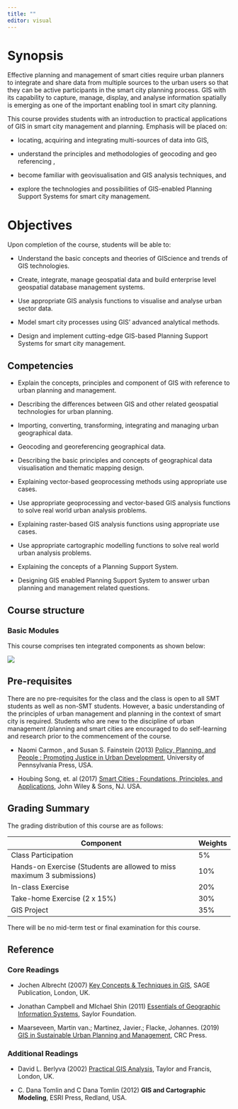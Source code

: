 ```yaml
---
title: ""
editor: visual
---
```


# Synopsis

Effective planning and management of smart cities require urban planners to integrate and share data from multiple sources to the urban users so that they can be active participants in the smart city planning process. GIS with its capability to capture, manage, display, and analyse information spatially is emerging as one of the important enabling tool in smart city planning.

This course provides students with an introduction to practical applications of GIS in smart city management and planning. Emphasis will be placed on:

-   locating, acquiring and integrating multi-sources of data into GIS,

-   understand the principles and methodologies of geocoding and geo referencing ,

-   become familiar with geovisualisation and GIS analysis techniques, and

-   explore the technologies and possibilities of GIS-enabled Planning Support Systems for smart city management.

# Objectives

Upon completion of the course, students will be able to:

-   Understand the basic concepts and theories of GIScience and trends of GIS technologies.

-   Create, integrate, manage geospatial data and build enterprise level geospatial database management systems.

-   Use appropriate GIS analysis functions to visualise and analyse urban sector data.

-   Model smart city processes using GIS' advanced analytical methods.

-   Design and implement cutting-edge GIS-based Planning Support Systems for smart city management.

## Competencies

-   Explain the concepts, principles and component of GIS with reference to urban planning and management.

-   Describing the differences between GIS and other related geospatial technologies for urban planning.

-   Importing, converting, transforming, integrating and managing urban geographical data.

-   Geocoding and georeferencing geographical data.

-   Describing the basic principles and concepts of geographical data visualisation and thematic mapping design.

-   Explaining vector-based geoprocessing methods using appropriate use cases.

-   Use appropriate geoprocessing and vector-based GIS analysis functions to solve real world urban analysis problems.

-   Explaining raster-based GIS analysis functions using appropriate use cases.

-   Use appropriate cartographic modelling functions to solve real world urban analysis problems.

-   Explaining the concepts of a Planning Support System.

-   Designing GIS enabled Planning Support System to answer urban planning and management related questions.

## Course structure

### Basic Modules

This course comprises ten integrated components as shown below:

![](img/image1.png)

## Pre-requisites

There are no pre-requisites for the class and the class is open to all SMT students as well as non-SMT students. However, a basic understanding of the principles of urban management and planning in the context of smart city is required. Students who are new to the discipline of urban management /planning and smart cities are encouraged to do self-learning and research prior to the commencement of the course.

-   Naomi Carmon , and Susan S. Fainstein (2013) [Policy, Planning, and People : Promoting Justice in Urban Development](https://ebookcentral-proquest-com.libproxy.smu.edu.sg/lib/smu/detail.action?docID=3442079&query=Urban+Planning), University of Pennsylvania Press, USA.

-   Houbing Song, et. al (2017) [Smart Cities : Foundations, Principles, and Applications](https://ebookcentral-proquest-com.libproxy.smu.edu.sg/lib/smu/detail.action?docID=4883016&query=Smart+Cities), John Wiley & Sons, NJ. USA.

## Grading Summary

The grading distribution of this course are as follows:

| Component                                                              | Weights |
|------------------------------------------------------------------------|---------|
| Class Participation                                                    | 5%      |
| Hands-on Exercise (Students are allowed to miss maximum 3 submissions) | 10%     |
| In-class Exercise                                                      | 20%     |
| Take-home Exercise (2 x 15%)                                           | 30%     |
| GIS Project                                                            | 35%     |

There will be no mid-term test or final examination for this course.

## Reference

### Core Readings

-   Jochen Albrecht (2007) [Key Concepts & Techniques in GIS](https://ebookcentral-proquest-com.libproxy.smu.edu.sg/lib/smu/detail.action?pq-origsite=primo&docID=456755), SAGE Publication, London, UK.

-   Jonathan Campbell and MIchael Shin (2011) [Essentials of Geographic Information Systems](https://open.umn.edu/opentextbooks/textbooks/essentials-of-geographic-information-systems), Saylor Foundation.

-   Maarseveen, Martin van.; Martinez, Javier.; Flacke, Johannes. (2019) [GIS in Sustainable Urban Planning and Management](https://www.taylorfrancis.com/books/oa-edit/10.1201/9781315146638/gis-sustainable-urban-planning-management-martin-van-maarseveen-javier-martinez-johannes-flacke), CRC Press.

### Additional Readings

-   David L. Berlyva (2002) [Practical GIS Analysis](https://ebookcentral-proquest-com.libproxy.smu.edu.sg/lib/smu/detail.action?docID=171349), Taylor and Francis, London, UK.

-   C. Dana Tomlin and C Dana Tomlin (2012) **GIS and Cartographic Modeling**, ESRI Press, Redland, USA.
